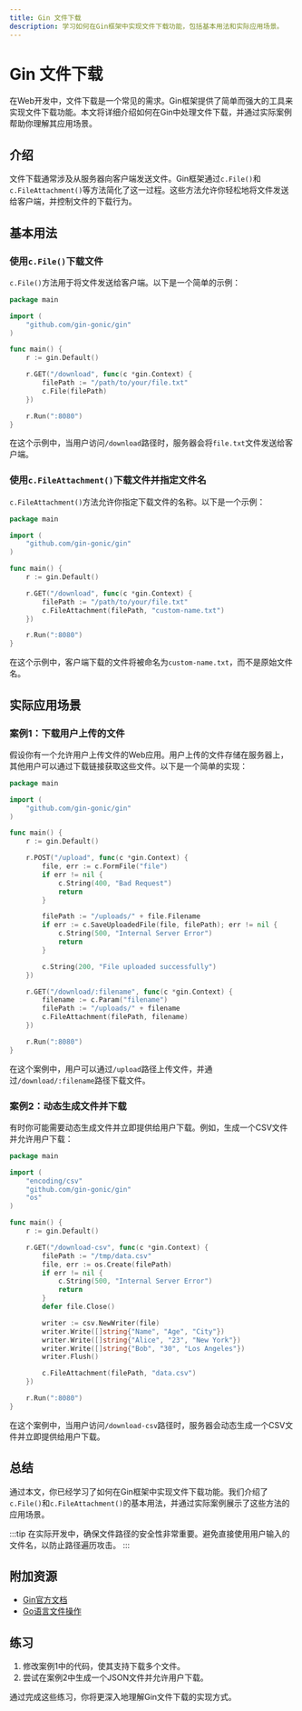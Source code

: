 ```yaml
---
title: Gin 文件下载
description: 学习如何在Gin框架中实现文件下载功能，包括基本用法和实际应用场景。
---
```


# Gin 文件下载

在Web开发中，文件下载是一个常见的需求。Gin框架提供了简单而强大的工具来实现文件下载功能。本文将详细介绍如何在Gin中处理文件下载，并通过实际案例帮助你理解其应用场景。

## 介绍

文件下载通常涉及从服务器向客户端发送文件。Gin框架通过`c.File()`和`c.FileAttachment()`等方法简化了这一过程。这些方法允许你轻松地将文件发送给客户端，并控制文件的下载行为。

## 基本用法

### 使用`c.File()`下载文件

`c.File()`方法用于将文件发送给客户端。以下是一个简单的示例：

```go
package main

import (
    "github.com/gin-gonic/gin"
)

func main() {
    r := gin.Default()

    r.GET("/download", func(c *gin.Context) {
        filePath := "/path/to/your/file.txt"
        c.File(filePath)
    })

    r.Run(":8080")
}
```

在这个示例中，当用户访问`/download`路径时，服务器会将`file.txt`文件发送给客户端。

### 使用`c.FileAttachment()`下载文件并指定文件名

`c.FileAttachment()`方法允许你指定下载文件的名称。以下是一个示例：

```go
package main

import (
    "github.com/gin-gonic/gin"
)

func main() {
    r := gin.Default()

    r.GET("/download", func(c *gin.Context) {
        filePath := "/path/to/your/file.txt"
        c.FileAttachment(filePath, "custom-name.txt")
    })

    r.Run(":8080")
}
```

在这个示例中，客户端下载的文件将被命名为`custom-name.txt`，而不是原始文件名。

## 实际应用场景

### 案例1：下载用户上传的文件

假设你有一个允许用户上传文件的Web应用。用户上传的文件存储在服务器上，其他用户可以通过下载链接获取这些文件。以下是一个简单的实现：

```go
package main

import (
    "github.com/gin-gonic/gin"
)

func main() {
    r := gin.Default()

    r.POST("/upload", func(c *gin.Context) {
        file, err := c.FormFile("file")
        if err != nil {
            c.String(400, "Bad Request")
            return
        }

        filePath := "/uploads/" + file.Filename
        if err := c.SaveUploadedFile(file, filePath); err != nil {
            c.String(500, "Internal Server Error")
            return
        }

        c.String(200, "File uploaded successfully")
    })

    r.GET("/download/:filename", func(c *gin.Context) {
        filename := c.Param("filename")
        filePath := "/uploads/" + filename
        c.FileAttachment(filePath, filename)
    })

    r.Run(":8080")
}
```

在这个案例中，用户可以通过`/upload`路径上传文件，并通过`/download/:filename`路径下载文件。

### 案例2：动态生成文件并下载

有时你可能需要动态生成文件并立即提供给用户下载。例如，生成一个CSV文件并允许用户下载：

```go
package main

import (
    "encoding/csv"
    "github.com/gin-gonic/gin"
    "os"
)

func main() {
    r := gin.Default()

    r.GET("/download-csv", func(c *gin.Context) {
        filePath := "/tmp/data.csv"
        file, err := os.Create(filePath)
        if err != nil {
            c.String(500, "Internal Server Error")
            return
        }
        defer file.Close()

        writer := csv.NewWriter(file)
        writer.Write([]string{"Name", "Age", "City"})
        writer.Write([]string{"Alice", "23", "New York"})
        writer.Write([]string{"Bob", "30", "Los Angeles"})
        writer.Flush()

        c.FileAttachment(filePath, "data.csv")
    })

    r.Run(":8080")
}
```

在这个案例中，当用户访问`/download-csv`路径时，服务器会动态生成一个CSV文件并立即提供给用户下载。

## 总结

通过本文，你已经学习了如何在Gin框架中实现文件下载功能。我们介绍了`c.File()`和`c.FileAttachment()`的基本用法，并通过实际案例展示了这些方法的应用场景。

:::tip
在实际开发中，确保文件路径的安全性非常重要。避免直接使用用户输入的文件名，以防止路径遍历攻击。
:::

## 附加资源

- [Gin官方文档](https://gin-gonic.com/docs/)
- [Go语言文件操作](https://golang.org/pkg/os/)

## 练习

1. 修改案例1中的代码，使其支持下载多个文件。
2. 尝试在案例2中生成一个JSON文件并允许用户下载。

通过完成这些练习，你将更深入地理解Gin文件下载的实现方式。